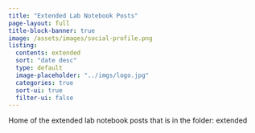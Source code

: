 ```yaml
---
title: "Extended Lab Notebook Posts"
page-layout: full
title-block-banner: true
image: /assets/images/social-profile.png
listing:
  contents: extended
  sort: "date desc"
  type: default
  image-placeholder: "../imgs/logo.jpg"
  categories: true
  sort-ui: true
  filter-ui: false
---
```


Home of the extended lab notebook posts that is in the folder: extended
